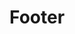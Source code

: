 
<Meta title="Partials|Footer" component={Footer} />

# Footer

<Preview>
  <Story name="default">
    <Footer
      version={text("version")}
      copyright={text("copyright")}
      topButtonLabel={text("topButtonLabel")}
    />
  </Story>
</Preview>
